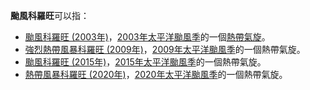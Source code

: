 {{NoteTA
|G1=TyphoonNew
|G2=TyphoonOld
|G3=Weather
}}
'''颱風科羅旺'''可以指：

*[[颱風科羅旺_(2003年)|颱風科羅旺 (2003年)]]，[[2003年太平洋颱風季|2003年太平洋颱風季]]的一個[[熱帶氣旋|熱帶氣旋]]。
*[[強烈熱帶風暴科羅旺_(2009年)|強烈熱帶風暴科羅旺 (2009年)]]，[[2009年太平洋颱風季|2009年太平洋颱風季]]的一個熱帶氣旋。
*[[颱風科羅旺_(2015年)|颱風科羅旺 (2015年)]]，[[2015年太平洋颱風季|2015年太平洋颱風季]]的一個熱帶氣旋。
*[[熱帶風暴科羅旺_(2020年)|熱帶風暴科羅旺 (2020年)]]，[[2020年太平洋颱風季|2020年太平洋颱風季]]的一個熱帶氣旋。

{{消歧義|cat=熱帶氣旋消歧義}}
{{start box}}
{{succession box|[[颱風環高|環高]]|[[颱風杜鵑|杜鵑]]|太平洋颱風季名稱|科羅旺}}
{{end box}}
{{太平洋颱風季熱帶氣旋名單}}